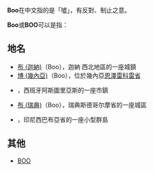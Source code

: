 {{wiktionary|Boo|boo}}
 
'''Boo'''在中文指的是「噓」，有反對、制止之意。

'''Boo'''或'''BOO'''可以是指：

{{tocright}}

==地名==
* [[布_(迦納)|布 (迦納)]]（Boo），迦納 西北地區{{le|勞拉縣|Lawra District}}的一座城鎮
* [[博_(幾內亞)|博 (幾內亞)]]（Boo），位於幾內亞[[恩澤雷科雷省|恩澤雷科雷省]]
* {{le|布 (阿列爾)|Boo (Aller)}}，西班牙阿斯圖里亞斯的一座市鎮
* [[布_(瑞典)|布 (瑞典)]]（Boo），瑞典斯德哥尔摩省的一座城區
* {{le|博奧群島|Boo Islands}}，印尼西巴布亞省的一座小型群島

==其他==
* [[BOO|BOO]]

{{disambiguation|cat=非中文名稱消歧義}}